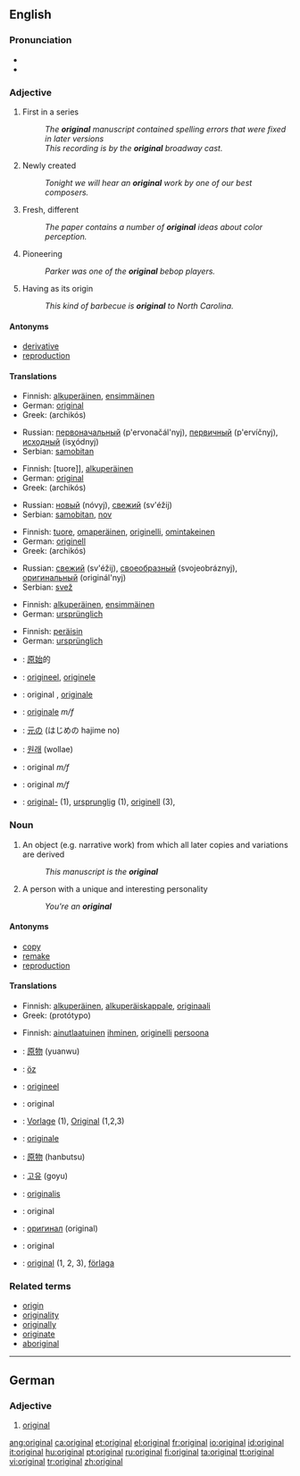 {{see|Original}}
==English==

{{rank|quickly|lie|supposed|816|original|provide|determined|month}}

===Pronunciation===
*{{IPA|/əˈɹɪʤənl/}}
*{{audio|en-us-original.ogg|Audio (US)}}

===Adjective===
{{en-adj}}

# {{not comparable}} First in a series
#: ''The '''original''' manuscript contained spelling errors that were fixed in later versions''
#: ''This recording is by the '''original''' broadway cast.''
# {{not comparable}} Newly created
#: ''Tonight we will hear an '''original''' work by one of our best composers.''
# {{comparable}} Fresh, different
#: ''The paper contains a number of '''original''' ideas about color perception.''
# {{not comparable}} Pioneering
#: ''Parker was one of the '''original''' bebop players.''
# {{not comparable}} Having as its origin
#: ''This kind of barbecue is '''original''' to North Carolina.''

====Antonyms====
* [[derivative]]
* [[reproduction]]

====Translations====
{{trans-top|first in a series}}
*Finnish: [[alkuperäinen]], [[ensimmäinen]]
*German: [[#German|original]]
*Greek: {{t|el|αρχικός|m|}} (archikós)
{{trans-mid}}
*Russian: [[первоначальный]] (p'ervonačál'nyj), [[первичный]] (p'ervíčnyj), [[исходный]] (isχódnyj)
*Serbian: [[samobitan]]
{{trans-bottom}}

{{trans-top|newly created}}
*Finnish: [tuore]], [[alkuperäinen]]
*German: [[#German|original]]
*Greek: {{t|el|αρχικός|m|}} (archikós)
{{trans-mid}}
*Russian: [[новый]] (nóvyj), [[свежий]] (sv'éžij)
*Serbian: [[samobitan]], [[nov]]
{{trans-bottom}}

{{trans-top|fresh, different}}
*Finnish: [[tuore]], [[omaperäinen]], [[originelli]], [[omintakeinen]]
*German: [[originell]]
*Greek: {{t|el|αρχικός|m|}} (archikós)
{{trans-mid}}
*Russian: [[свежий]] (sv'éžij), [[своеобразный]] (svojeobráznyj), [[оригинальный]] (originál'nyj)
*Serbian: [[svež]]
{{trans-bottom}}

{{trans-top|pioneering}}
*Finnish: [[alkuperäinen]], [[ensimmäinen]]
*German: [[ursprünglich]]
{{trans-mid}}
{{trans-bottom}}

{{trans-top|having as its origin}}
*Finnish: [[peräisin]]
*German: [[ursprünglich]]
{{trans-mid}}
{{trans-bottom}}

{{checktrans}}
{{trans-top|translations to be checked}}
*{{ttbc|Chinese}}: [[原始]]的
*{{ttbc|Dutch}}: [[origineel]], [[originele]]
*{{ttbc|French}}: original {{m}}, [[originale]] {{f}}
*{{ttbc|Italian}}: [[originale]] ''m/f''
*{{ttbc|Japanese}}: [[元]]の (はじめの hajime no)
{{trans-mid}}
*{{ttbc|Korean}}: [[원래]] (wollae)
*{{ttbc|Portuguese}}: original ''m/f''
*{{ttbc|Spanish}}: original ''m/f''
*{{ttbc|Swedish}}: [[original-]] (1), [[ursprunglig]] (1), [[originell]] (3),
{{trans-bottom}}

===Noun===
{{en-noun}}

# An object (e.g. narrative work) from which all later copies and variations are derived
#: ''This manuscript is the '''original'''''
# A person with a unique and interesting personality
#: ''You're an '''original'''''

====Antonyms====

* [[copy]]
* [[remake]]
* [[reproduction]]

====Translations====
{{trans-top|object from which all later copies and variations are derived}}
*Finnish: [[alkuperäinen]], [[alkuperäiskappale]], [[originaali]]
*Greek: {{t|el|πρωτότυπο|n|}} (protótypo)
{{trans-mid}}
{{trans-bottom}}

{{trans-top|person with a unique and interesting personality}}
*Finnish: [[ainutlaatuinen]] [[ihminen]], [[originelli]] [[persoona]]
{{trans-mid}}
{{trans-bottom}}

{{checktrans}}
{{trans-top|translations to be checked}}
*{{ttbc|Chinese}}: [[原物]] (yuanwu)
*{{ttbc|Crimean Tatar}}: [[öz]]
*{{ttbc|Dutch}}: [[origineel]]
*{{ttbc|French}}: original {{m}}
*{{ttbc|German}}: [[Vorlage]] {{f}} (1), [[Original]] {{n}} (1,2,3)
*{{ttbc|Italian}}: [[originale]] {{m}}
*{{ttbc|Japanese}}: [[原物]] (hanbutsu)
*{{ttbc|Korean}}: [[고유]] (goyu)
*{{ttbc|Latin}}: [[originalis]]
*{{ttbc|Portuguese}}: original {{m}}
*{{ttbc|Russian}}: [[оригинал]] {{m}} (original)
*{{ttbc|Spanish}}: original {{f}}
*{{ttbc|Swedish}}: [[original#Swedish|original]] {{n}} (1, 2, 3), [[förlaga]] {{c}}
{{trans-bottom}}

===Related terms===
* [[origin]]
* [[originality]]
* [[originally]]
* [[originate]]
* [[aboriginal]]

----

==German==

===Adjective===
{{de-adj|-}}

# [[#English|original]]

[[ang:original]]
[[ca:original]]
[[et:original]]
[[el:original]]
[[fr:original]]
[[io:original]]
[[id:original]]
[[it:original]]
[[hu:original]]
[[pt:original]]
[[ru:original]]
[[fi:original]]
[[ta:original]]
[[tt:original]]
[[vi:original]]
[[tr:original]]
[[zh:original]]